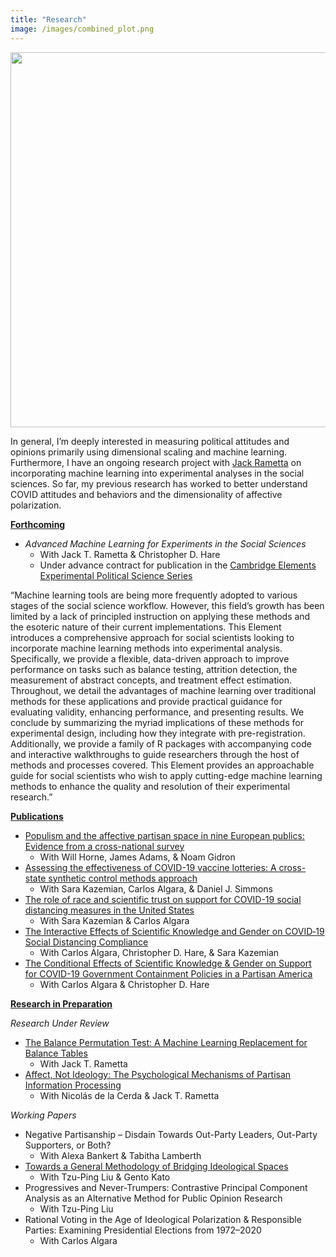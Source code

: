 ```yaml
---
title: "Research"
image: /images/combined_plot.png
---
```


![](/images/combined_plot.png){width=600}

In general, I'm deeply interested in measuring political attitudes and opinions primarily using dimensional scaling and machine learning. Furthermore, I have an ongoing research project with [Jack Rametta](https://jackrametta.com/) on incorporating machine learning into experimental analyses in the social sciences. So far, my previous research has worked to better understand COVID attitudes and behaviors and the dimensionality of affective polarization.

[**Forthcoming**]{.underline}

-   *Advanced Machine Learning for Experiments in the Social Sciences*
    -   With Jack T. Rametta & Christopher D. Hare
    -   Under advance contract for publication in the [Cambridge Elements Experimental Political Science Series](https://www.cambridge.org/core/publications/elements/experimental-political-science)
    
"Machine learning tools are being more frequently adopted to various stages of the social science workflow. However, this field’s growth has been limited by a lack of principled instruction on applying these methods and the esoteric nature of their current implementations. This Element introduces a comprehensive approach for social scientists looking to incorporate machine learning methods into experimental analysis. Specifically, we provide a flexible, data-driven approach to improve performance on tasks such as balance testing, attrition detection, the measurement of abstract concepts, and treatment effect estimation. Throughout, we detail the advantages of machine learning over traditional methods for these applications and provide practical guidance for evaluating validity, enhancing performance, and presenting results. We conclude by summarizing the myriad implications of these methods for experimental design, including how they integrate with pre-registration. Additionally, we provide a family of R packages with accompanying code and interactive walkthroughs to guide researchers through the host of methods and processes covered. This Element provides an approachable guide for social scientists who wish to apply cutting-edge machine learning methods to enhance the quality and resolution of their experimental research."

[**Publications**]{.underline}

-   [Populism and the affective partisan space in nine European publics: Evidence from a cross-national survey](https://www.frontiersin.org/articles/10.3389/fpos.2022.984238/full)
    -   With Will Horne, James Adams, & Noam Gidron

-   [Assessing the effectiveness of COVID-19 vaccine lotteries: A cross-state synthetic control methods approach](https://journals.plos.org/plosone/article?id=10.1371/journal.pone.0274374)
    -   With Sara Kazemian, Carlos Algara, & Daniel J. Simmons

-   [The role of race and scientific trust on support for COVID-19 social distancing measures in the United States](https://journals.plos.org/plosone/article?id=10.1371/journal.pone.0254127)
    -   With Sara Kazemian & Carlos Algara

-   [The Interactive Effects of Scientific Knowledge and Gender on COVID‐19 Social Distancing Compliance](https://onlinelibrary.wiley.com/doi/full/10.1111/ssqu.12894?casa_token=6e7Z-ZCUfysAAAAA%3A7yZfCaBB6TX6sbWXZlMGrZmmcDZlneO3w7sWqCka2PjzZCXBlOI7ghtgfxdz9DOPDZVwhv7wRajHJfi4)
    -   With Carlos Algara, Christopher D. Hare, & Sara Kazemian

-   [The Conditional Effects of Scientific Knowledge & Gender on Support for COVID-19 Government Containment Policies in a Partisan America](https://www.cambridge.org/core/journals/politics-and-gender/article/conditional-effect-of-scientific-knowledge-and-gender-on-support-for-covid19-government-containment-policies-in-a-partisan-america/C4AEB27D4046433749A883941AC74809)
    - With Carlos Algara & Christopher D. Hare

[**Research in Preparation**]{.underline}

*Research Under Review*

-   [The Balance Permutation Test: A Machine Learning Replacement for Balance Tables](https://osf.io/xcwt9)
    -   With Jack T. Rametta

-   [Affect, Not Ideology: The Psychological Mechanisms of Partisan Information Processing](https://osf.io/preprints/osf/4k38a)
    -   With Nicolás de la Cerda & Jack T. Rametta

*Working Papers*

-   Negative Partisanship – Disdain Towards Out-Party Leaders, Out-Party Supporters, or Both?
    -   With Alexa Bankert & Tabitha Lamberth

-   [Towards a General Methodology of Bridging Ideological Spaces](https://www.researchgate.net/publication/343736604_Towards_a_General_Methodology_of_Bridging_Ideological_Spaces)
    -   With Tzu-Ping Liu & Gento Kato

-   Progressives and Never-Trumpers: Contrastive Principal Component Analysis as an Alternative Method for Public Opinion Research
    -   With Tzu-Ping Liu

-   Rational Voting in the Age of Ideological Polarization & Responsible Parties: Examining Presidential Elections from 1972--2020
    -   With Carlos Algara